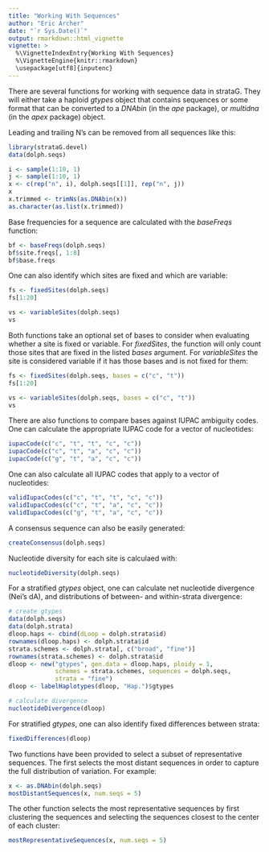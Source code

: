 ```yaml
---
title: "Working With Sequences"
author: "Eric Archer"
date: "`r Sys.Date()`"
output: rmarkdown::html_vignette
vignette: >
  %\VignetteIndexEntry{Working With Sequences}
  %\VignetteEngine{knitr::rmarkdown}
  \usepackage[utf8]{inputenc}
---
```


There are several functions for working with sequence data in strataG. They will either take a haploid _gtypes_ object that contains sequences or some format that can be converted to a _DNAbin_ (in the _ape_ package), or _multidna_ (in the _apex_ package) object.

Leading and trailing N's can be removed from all sequences like this:
```r
library(strataG.devel)
data(dolph.seqs)

i <- sample(1:10, 1)
j <- sample(1:10, 1)
x <- c(rep("n", i), dolph.seqs[[1]], rep("n", j))
x
x.trimmed <- trimNs(as.DNAbin(x))
as.character(as.list(x.trimmed))
```

Base frequencies for a sequence are calculated with the _baseFreqs_ function:
```r
bf <- baseFreqs(dolph.seqs)
bf$site.freqs[, 1:8]
bf$base.freqs
```

One can also identify which sites are fixed and which are variable:
```r
fs <- fixedSites(dolph.seqs)
fs[1:20]

vs <- variableSites(dolph.seqs)
vs
```

Both functions take an optional set of bases to consider when evaluating whether a site is fixed or variable. For _fixedSites_, the function will only count those sites that are fixed in the listed _bases_ argument. For _variableSites_ the site is considered variable if it has those bases and is not fixed for them:
```r
fs <- fixedSites(dolph.seqs, bases = c("c", "t"))
fs[1:20]

vs <- variableSites(dolph.seqs, bases = c("c", "t"))
vs
```

There are also functions to compare bases against IUPAC ambiguity codes. One can calculate the appropriate IUPAC code for a vector of nucleotides:
```r
iupacCode(c("c", "t", "t", "c", "c"))
iupacCode(c("c", "t", "a", "c", "c"))
iupacCode(c("g", "t", "a", "c", "c"))
```

One can also calculate all IUPAC codes that apply to a vector of nucleotides:
```r
validIupacCodes(c("c", "t", "t", "c", "c"))
validIupacCodes(c("c", "t", "a", "c", "c"))
validIupacCodes(c("g", "t", "a", "c", "c"))
```

A consensus sequence can also be easily generated:
```r
createConsensus(dolph.seqs)
```

Nucleotide diversity for each site is calculaed with:
```r
nucleotideDiversity(dolph.seqs)
```

For a stratified _gtypes_ object, one can calculate net nucleotide divergence (Nei's dA), and distributions of between- and within-strata divergence:
```r
# create gtypes
data(dolph.seqs)
data(dolph.strata)
dloop.haps <- cbind(dLoop = dolph.strata$id)
rownames(dloop.haps) <- dolph.strata$id
strata.schemes <- dolph.strata[, c("broad", "fine")]
rownames(strata.schemes) <- dolph.strata$id
dloop <- new("gtypes", gen.data = dloop.haps, ploidy = 1,
             schemes = strata.schemes, sequences = dolph.seqs,
             strata = "fine")
dloop <- labelHaplotypes(dloop, "Hap.")$gtypes

# calculate divergence
nucleotideDivergence(dloop)
```

For stratified _gtypes_, one can also identify fixed differences between strata:
```r

fixedDifferences(dloop)
```

Two functions have been provided to select a subset of representative sequences. The first selects the most distant sequences in order to capture the full distribution of variation. For example:
```r
x <- as.DNAbin(dolph.seqs)
mostDistantSequences(x, num.seqs = 5)
```

The other function selects the most representative sequences by first clustering the sequences and selecting the sequences closest to the center of each cluster:
```r
mostRepresentativeSequences(x, num.seqs = 5)
```
